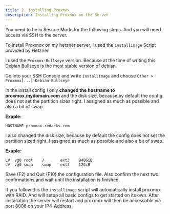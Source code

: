 ```yaml
---
title: 2. Installing Proxmox
description: Installing Proxmox on the Server
---
```



<Aside type="note">
  You need to be in Rescue Mode for the following steps. And you will need
  access via SSH to the server.
</Aside>

To install Proxmox on my hetzner server, I used the `installimage` Script provided by Hetzner.

I used the `Proxmox-Bullseye` version. Because at the time of writing this Debian Bullseye is the most stable version of debian.

Go into your SSH Console and write `installimage` and choose `Other > Proxmox[...]-Debian-Bullseye`

In the install config I only **changed the hostname to proxmox.mydomain.com** and the disk size, because by default the config does not set the partition sizes right. I assigned as much as possible and also a bit of swap.

**Exaple:**

```
HOSTNAME proxmox.redacks.com
```

I also changed the disk size, because by default the config does not set the partition sized right. I assigned as much as possible and also a bit of swap.

**Exaple:**

```
LV  vg0 root    /       ext3    940GiB
LV  vg0 swap    swap    ext3    12GiB
```

Save (F2) and Quit (F10) the configuration file.
Also confirm the next two confirmations and wait until the installation is finished.

If you follow this the `installimage` script will automatically install proxmox with RAID. And will setup all basic configs to get started on its own.
After installation the server will restart and proxmox will then be accessable via port 8006 on your IP4-Address.
